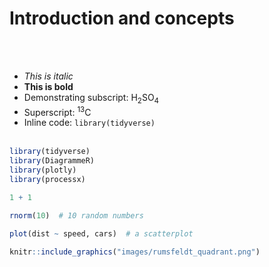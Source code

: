 # **Introduction and concepts** {#Intro}

<br><br>




* _This is italic_
* __This is bold__
* Demonstrating subscript: H~2~SO~4~
* Superscript: ^13^C
* Inline code: `library(tidyverse)`
<br><br>


```r

library(tidyverse)
library(DiagrammeR)
library(plotly)
library(processx)

```


```r

1 + 1

rnorm(10)  # 10 random numbers

plot(dist ~ speed, cars)  # a scatterplot

```

```r
knitr::include_graphics("images/rumsfeldt_quadrant.png")

```


